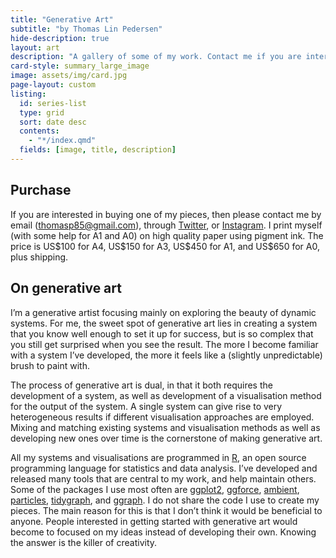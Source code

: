 ```yaml
---
title: "Generative Art"
subtitle: "by Thomas Lin Pedersen"
hide-description: true
layout: art
description: "A gallery of some of my work. Contact me if you are interested in a purchase."
card-style: summary_large_image
image: assets/img/card.jpg
page-layout: custom
listing:
  id: series-list
  type: grid
  sort: date desc
  contents: 
    - "*/index.qmd"
  fields: [image, title, description]
---
```


::: grid
::: {.g-col-xl-4 .g-col-md-6 .g-col-12}
## Purchase

If you are interested in buying one of my pieces, then please contact me by email ([thomasp85\@gmail.com](mailto:thomasp85@gmail.com){.email}), through [Twitter](https://twitter.com/thomasp85), or [Instagram](https://instagram.com/thomasp85_). I print myself (with some help for A1 and A0) on high quality paper using pigment ink. The price is US\$100 for A4, US\$150 for A3, US\$450 for A1, and US\$650 for A0, plus shipping.

## On generative art

I'm a generative artist focusing mainly on exploring the beauty of dynamic systems. For me, the sweet spot of generative art lies in creating a system that you know well enough to set it up for success, but is so complex that you still get surprised when you see the result. The more I become familiar with a system I've developed, the more it feels like a (slightly unpredictable) brush to paint with.

The process of generative art is dual, in that it both requires the development of a system, as well as development of a visualisation method for the output of the system. A single system can give rise to very heterogeneous results if different visualisation approaches are employed. Mixing and matching existing systems and visualisation methods as well as developing new ones over time is the cornerstone of making generative art.

All my systems and visualisations are programmed in [R](https://cran.r-project.org), an open source programming language for statistics and data analysis. I've developed and released many tools that are central to my work, and help maintain others. Some of the packages I use most often are [ggplot2](https://ggplot2.tidyverse.org), [ggforce](https://ggforce.data-imaginist.com), [ambient](https://ambient.data-imaginist.com), [particles](https://github.com/thomasp85/particles), [tidygraph](https://github.com/thomasp85/tidygraph), and [ggraph](https://ggraph.data-imaginist.com). I do not share the code I use to create my pieces. The main reason for this is that I don't think it would be beneficial to anyone. People interested in getting started with generative art would become to focused on my ideas instead of developing their own. Knowing the answer is the killer of creativity.
:::

::: {.g-col-xl-8 .g-col-md-6 .g-col-12}
::: headspace
:::

::: {#series-list style="container-type: inline-size;"}
:::
:::
:::
